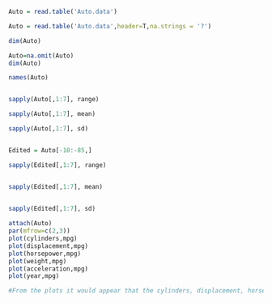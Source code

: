 ```r
Auto = read.table('Auto.data')

Auto = read.table('Auto.data',header=T,na.strings = '?')

dim(Auto)

Auto=na.omit(Auto)
dim(Auto)

names(Auto)


sapply(Auto[,1:7], range)

sapply(Auto[,1:7], mean)

sapply(Auto[,1:7], sd)


Edited = Auto[-10:-85,]

sapply(Edited[,1:7], range)


sapply(Edited[,1:7], mean)

   
sapply(Edited[,1:7], sd)

attach(Auto)
par(mfrow=c(2,3))
plot(cylinders,mpg)
plot(displacement,mpg)
plot(horsepower,mpg)
plot(weight,mpg)
plot(acceleration,mpg)
plot(year,mpg)

#From the plots it would appear that the cylinders, displacement, horsepower, weight and year variables all have an observable trend with MPG so would be worth using to predict MPG.

```